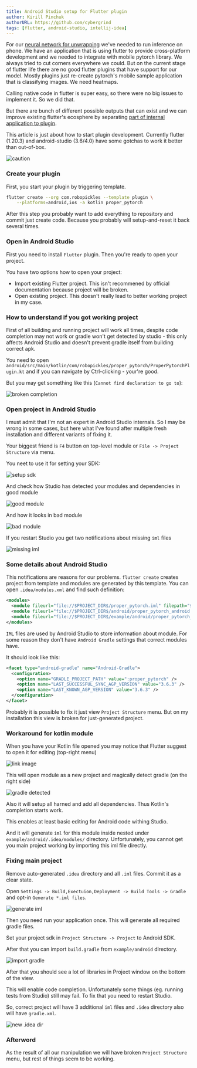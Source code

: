 ```yaml
---
title: Android Studio setup for Flutter plugin
author: Kirill Pinchuk
authorURL: https://github.com/cybergrind
tags: [flutter, android-studio, intellij-idea]
---
```


For our [neural network for unwrapping](https://perfectlabel.io) we've needed to run inference on phone. We have an application that is using flutter to provide cross-platform development and we needed to integrate with mobile pytorch library. We always tried to cut corners everywhere we could. But on the current stage of flutter life there are no good flutter plugins that have support for our model. Mostly plugins just re-create pytorch's mobile sample application that is classifying images. We need heatmaps.

Calling native code in flutter is super easy, so there were no big issues to implement it. So we did that.

But there are bunch of different possible outputs that can exist and we can improve existing flutter's ecosphere by separating [part of internal application to plugin](https://github.com/robopickles/proper_pytorch).

This article is just about how to start plugin development. Currently flutter (1.20.3) and android-studio (3.6/4.0) have some gotchas to work it better than out-of-box.

![caution](/img/blog/2020-10-03-flutter-and-android-studio/minefield.jpg)

<!--truncate-->

### Create your plugin

First, you start your plugin by triggering template.

```bash
flutter create --org com.robopickles --template plugin \
    --platforms=android,ios -a kotlin proper_pytorch
```

After this step you probably want to add everything to repository and commit just create code. Because you probably will setup-and-reset it back several times.

### Open in Android Studio

First you need to install `Flutter` plugin. Then you're ready to open your project.

You have two options how to open your project:

* Import existing Flutter project. This isn't recommened by official documentation because project will be broken.
* Open existing project. This doesn't really lead to better working project in my case.

### How to understand if you got working project

First of all building and running project will work all times, despite code completion may not work or gradle won't get detected by studio - this only affects Android Studio and doesn't prevent gradle itself from building correct apk.

You need to open `android/src/main/kotlin/com/robopickles/proper_pytorch/ProperPytorchPlugin.kt` and if you can navigate by Ctrl-clicking - your're good.

But you may get something like this (`Cannot find declaration to go to`):

![broken completion](/img/blog/2020-10-03-flutter-and-android-studio/01_broken_completion.png)

### Open project in Android Studio

I must admit that I'm not an expert in Android Studio internals. So I may be wrong in some cases, but here what I've found after multiple fresh installation and different variants of fixing it.

Your biggest friend is `F4` button on top-level module or `File -> Project Structure` via menu.

You neet to use it for setting your SDK:

![setup sdk](/img/blog/2020-10-03-flutter-and-android-studio/02_setup_sdk.png)

And check how Studio has detected your modules and dependencies in good module

![good module](/img/blog/2020-10-03-flutter-and-android-studio/03_good_module.png)

And how it looks in bad module

![bad module](/img/blog/2020-10-03-flutter-and-android-studio/04_bad_module.png)

If you restart Studio you get two notifications about missing `iml` files

![missing iml](/img/blog/2020-10-03-flutter-and-android-studio/05_no_iml_notification.png)

### Some details about Android Studio

This notifications are reasons for our problems. `flutter create` creates project from template and modules are generated by this template. You can open `.idea/modules.xml` and find such definition:

```xml
<modules>
  <module fileurl="file://$PROJECT_DIR$/proper_pytorch.iml" filepath="$PROJECT_DIR$/proper_pytorch.iml" />
  <module fileurl="file://$PROJECT_DIR$/android/proper_pytorch_android.iml" filepath="$PROJECT_DIR$/android/proper_pytorch_android.iml" />
  <module fileurl="file://$PROJECT_DIR$/example/android/proper_pytorch_example_android.iml" filepath="$PROJECT_DIR$/example/android/proper_pytorch_example_android.iml" />
</modules>
```

`IML` files are used by Android Studio to store information about module. For some reason they don't have `Android Gradle` settings that correct modules have.

It should look like this:

```xml
<facet type="android-gradle" name="Android-Gradle">
  <configuration>
    <option name="GRADLE_PROJECT_PATH" value=":proper_pytorch" />
    <option name="LAST_SUCCESSFUL_SYNC_AGP_VERSION" value="3.6.3" />
    <option name="LAST_KNOWN_AGP_VERSION" value="3.6.3" />
  </configuration>
</facet>
```

Probably it is possible to fix it just view `Project Structure` menu. But on my installation this view is broken for just-generated project.


### Workaround for kotlin module

When you have your Kotlin file opened you may notice that Flutter suggest to open it for editing (top-right menu)

![link image](/img/blog/2020-10-03-flutter-and-android-studio/06_open_for_editing.png)

This will open module as a new project and magically detect gradle (on the right side)

![gradle detected](/img/blog/2020-10-03-flutter-and-android-studio/07_gradle_detected.png)

Also it will setup all harned and add all dependencies. Thus Kotlin's completion starts work.

This enables at least basic editing for Android code withing Studio.


And it will generate `iml` for this module inside nested under `example/android/.idea/modules/` directory. Unfortunately, you cannot get you main project working by importing this iml file directly.

### Fixing main project

Remove auto-generated `.idea` directory and all `.iml` files. Commit it as a clear state.

Open `Settings -> Build,Exectuion,Deployment -> Build Tools -> Gradle` and opt-in `Generate *.iml files`.

![generate iml](/img/blog/2020-10-03-flutter-and-android-studio/08_generate_iml.png)

Then you need run your application once. This will generate all required gradle files.

Set your project sdk in `Project Structure -> Project` to Android SDK.

After that you can import `build.gradle` from `example/android` directory.

![import gradle](/img/blog/2020-10-03-flutter-and-android-studio/09_import_gradle.png)

After that you should see a lot of libraries in Project window on the bottom of the view.

This will enable code completion. Unfortunately some things (eg. running tests from Studio) still may fail. To fix that you need to restart Studio.

So, correct project will have 3 additional `iml` files and `.idea` directory also will have `gradle.xml`.

![new .idea dir](/img/blog/2020-10-03-flutter-and-android-studio/10_good_idea.png)

### Afterword

As the result of all our manipulation we will have broken `Project Structure` menu, but rest of things seem to be working.